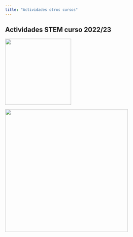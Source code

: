 ```yaml
---
title: "Actividades otros cursos"
---
```


## Actividades STEM curso 2022/23

[![](images/compost.png){fig-alt="imagen portada proyecto stem compost" fig-align="center" width="214"}](https://www.educa2.madrid.org/web/educamadrid/principal/files/40dfacbe-2f38-4434-8e2a-4f7ed63c85dd/Plan%20de%20centro%20STEM_v4.pdf?t=1695461877908)

![](images/Póster definitivo.png){fig-alt="poster compost" fig-align="center" width="398"}
